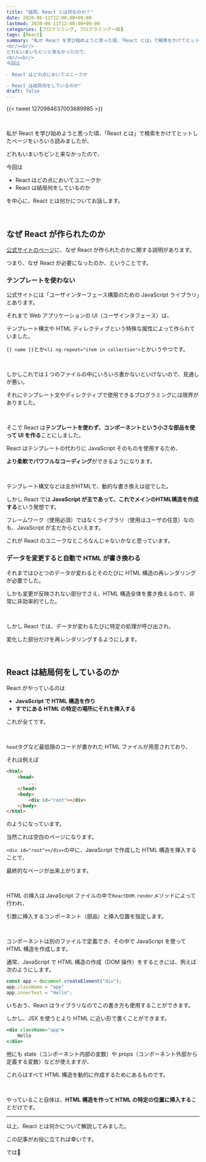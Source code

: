 ```yaml
---
title: "結局、React とは何なのか？"
date: 2020-06-11T12:00:00+09:00
lastmod: 2020-06-11T12:00:00+09:00
categories: [プログラミング, プログラミング一般]
tags: [React]
summary: "私が React を学び始めようと思った頃、「React とは」で検索をかけてヒットしたページをいろいろ読みましたが、
<br/><br/>
どれもいまいちピンと来なかったので、
<br/><br/>
今回は

- React はどの点においてユニークか

- React は結局何をしているのか"
draft: false
---
```


{{< tweet 1270984637003689985 >}}

<br/>

私が React を学び始めようと思った頃、「React とは」で検索をかけてヒットしたページをいろいろ読みましたが、

どれもいまいちピンと来なかったので、

今回は

- React はどの点においてユニークか
- React は結局何をしているのか

を中心に、React とは何かについてお話します。

<br/>

## なぜ React が作られたのか

[公式サイトのページ](https://ja.reactjs.org/blog/2013/06/05/why-react.html)に、なぜ React が作られたのかに関する説明があります。

つまり、なぜ React が必要になったのか、ということです。

### テンプレートを使わない

公式サイトには「ユーザインターフェース構築のための JavaScript ライブラリ」とあります。

それまで Web アプリケーションの UI（ユーザインタフェース）は、

テンプレート構文や HTML ディレクティブという特殊な属性によって作られていました。

`{{ name }}`とか`<li ng-repeat="item in collection">`とかいうやつです。

<br/>

しかしこれでは１つのファイルの中にいろいろ書かないといけないので、見通しが悪い。

それにテンプレート文やディレクティブで使用できるプログラミングには限界がありました。

<br/>

そこで React は**テンプレートを使わず、コンポーネントという小さな部品を使って UI を作る**ことにしました。

React はテンプレートの代わりに JavaScript そのものを使用するため、

**より柔軟でパワフルなコーディング**ができるようになります。

<br/>

テンプレート構文などは主がHTMLで、動的な書き換えは従でした。

しかし React では **JavaScript が主であって、これでメインのHTML構造を作成する**という発想です。

フレームワーク（使用必須）ではなくライブラリ（使用はユーザの任意）なのも、JavaScript が主だからといえます。

これが React のユニークなところなんじゃないかなと思っています。

### データを変更すると自動で HTML が書き換わる

それまではひとつのデータが変わるとそのたびに HTML 構造の再レンダリングが必要でした。

しかも変更が反映されない部分でさえ、HTML 構造全体を書き換えるので、非常に非効率的でした。

<br/>

しかし React では、データが変わるたびに特定の処理が呼び出され、

変化した部分だけを再レンダリングするようにします。

<br/>

## React は結局何をしているのか

React がやっているのは

- **JavaScript で HTML 構造を作り**
- **すでにある HTML の特定の場所にそれを挿入する**

これが全てです。

<br/>

`head`タグなど最低限のコードが書かれた HTML ファイルが用意されており、

それは例えば

```html
<html>
    <head>
        ...
    </head>
    <body>
        <div id="root"></div>
    </body>
</html>
```

のようになっています。

当然これは空白のページになります。

`<div id="root"></div>`の中に、JavaScript で作成した HTML 構造を挿入することで、

最終的なページが出来上がります。

<br/>

HTML の挿入は JavaScript ファイルの中で`ReactDOM.render`メソッドによって行われ、

引数に挿入するコンポーネント（部品）と挿入位置を指定します。

<br/>

コンポーネントは別のファイルで定義でき、その中で JavaScript を使って HTML 構造を作成します。

通常、JavaScript で HTML 構造の作成（DOM 操作）をするときには、例えば次のようにします。

```js
const app = document.createElement("div");
app.className = "app"
app.innerText = "Hello";
```

いちおう、React はライブラリなのでこの書き方も使用することができます。

しかし、JSX を使うとより HTML に近い形で書くことができます。

```jsx
<div className="app">
    Hello
</div>
```

他にも state（コンポーネント内部の変数）や props（コンポーネント外部から定義する変数）などが使えますが、

これらはすべて HTML 構造を動的に作成するためにあるものです。

<br/>

やっていること自体は、**HTML 構造を作って HTML の特定の位置に挿入する**ことだけです。

---

以上、React とは何かについて解説してみました。

この記事がお役に立てれば幸いです。

では👋
